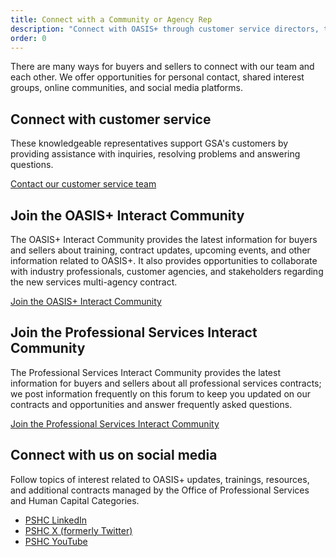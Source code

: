 ```yaml
---
title: Connect with a Community or Agency Rep
description: "Connect with OASIS+ through customer service directors, the Interact community, OSIG, and social media."
order: 0
---
```



There are many ways for buyers and sellers to connect with our team and each other. We offer opportunities for personal contact, shared interest groups, online communities, and social media platforms.

## Connect with customer service
These knowledgeable representatives support GSA's customers by providing assistance with inquiries, resolving problems and answering questions.

[Contact our customer service team](https://www.gsa.gov/about-us/contact-us?footer=gsa)

## Join the OASIS+ Interact Community 
The OASIS+ Interact Community provides the latest information for buyers and sellers about training, contract updates, upcoming events, and other information related to OASIS+. It also provides opportunities to collaborate with industry professionals, customer agencies, and stakeholders regarding the new services multi-agency contract.

[Join the OASIS+ Interact Community](https://buy.gsa.gov/interact/community/196/activity-feed?_gl=1*17gz5md*_ga*ODY4Nzk2LjE2OTg5NDUwNzg.*_ga_HBYXWFP794*MTcwNjA0OTA3OS42Ni4xLjE3MDYwNTEyNjYuMC4wLjA.)

## Join the Professional Services Interact Community 
The Professional Services Interact Community provides the latest information for buyers and sellers about all professional services contracts; we post information frequently on this forum to keep you updated on our contracts and opportunities and answer frequently asked questions.

[Join the Professional Services Interact Community](https://buy.gsa.gov/interact/community/5/activity-feed)

## Connect with us on social media

Follow topics of interest related to OASIS+ updates, trainings, resources, and additional contracts managed by the Office of Professional Services and Human Capital Categories.

- [PSHC LinkedIn](https://www.linkedin.com/company/gsa-professional-services/)
- [PSHC X (formerly Twitter)](https://twitter.com/GSAProfServices)
- [PSHC YouTube](https://www.youtube.com/playlist?list=PLvdwyPgXnxxVQag_kdAHeiKW1zQAs2wJQ)
